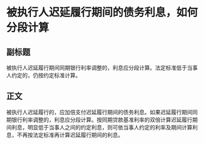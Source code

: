 # 被执行人迟延履行期间的债务利息，如何分段计算
## 副标题
被执行人迟延履行期间同期银行利率调整的，利息应分段计算。法定标准低于当事人约定的，仍按约定标准计算。
## 正文
被执行人迟延履行的，应加倍支付迟延履行期间的债务利息。如果迟延履行期间同期银行利率调整的，利息应分段计算。按同期贷款基准利率的双倍计算迟延履行期间利息，明显低于当事人之间的约定利息，则可依当事人约定的利率及期间计算利息，不再按法定标准再计算迟延履行期间的利息。